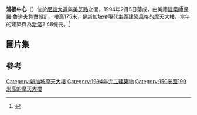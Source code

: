 {{Coord|1|18|03.8|N|103|51|43.8|E|display=title}}
{{Infobox building
|name               = The Concourse
|image              = The Concourse 3, Aug 07.JPG
|native_name        = 鸿福中心
|location           = [[新加坡|新加坡]][[加冷|加冷]]
|architectural_style= [[高層建築物|高層建築物]]
|building_type      = 商住混合
|floor_count        = 41
|status             = Completed
|start_date         = <!-- 1981 -->
|completion_date    = <!-- 1994 -->
|elevator_count     =
|management         = Hong Fok Land
|owner              = Hong Fok Land
|url                = [http://www.concourse.com.sg The Concourse]
}}
'''鴻福中心'''（{{lang-en|'''The Concourse'''}}）位於[[尼誥大道|尼誥大道]]與[[美芝路|美芝路]]之間，1994年2月5日落成，由美籍[[建築師|建築師]][[保羅·魯道夫|保羅·魯道夫]]負責設計，樓高175米，是[[新加坡|新加坡]][[後現代主義建築|後現代主義建築]]風格的[[摩天大樓|摩天大樓]]，當年的建築費為[[新幣|新幣]]2.48億元。<ref name="SkyscraperPage">{{cite web |url= http://skyscraperpage.com/diagrams/?b4789 |title= The Concourse |accessdate= 2007-08-15 |format=  |work= SkyscraperPage |archive-date= 2005-03-17 |archive-url= https://web.archive.org/web/20050317160331/http://skyscraperpage.com/diagrams/?b4789 |dead-url= no }}{{en}}</ref>

==圖片集==
{{Gallery
|File:Concourse Singapore2 courtesy copy.jpg|鴻福中心的早期設計圖
|File:The Concourse 5, Aug 07.JPG|鴻福中心的[[鋁|鋁]]製[[幕牆|幕牆]]
|File:The Concourse at night.jpg|由美芝路望向鴻福中心的夜景
}}

==參考==
{{reflist}}

{{Skyscrapers in Singapore}}

[[Category:新加坡摩天大樓|Category:新加坡摩天大樓]]
[[Category:1994年完工建築物|Category:1994年完工建築物]]
[[Category:150米至199米高的摩天大樓|Category:150米至199米高的摩天大樓]]